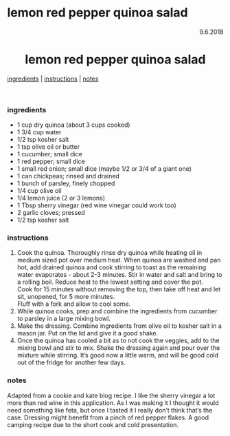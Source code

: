 # lemon red pepper quinoa salad

<p align="right">9.6.2018</p>

<h1 align="center">lemon red pepper quinoa salad</h1>

<div align="center">
  <a href="#ingredients">ingredients</a> | 
  <a href="#instructions">instructions</a> | 
  <a href="#notes">notes</a>
</div>
<br>

### ingredients
- 1 cup dry quinoa (about 3 cups cooked)
- 1 3/4 cup water
- 1/2 tsp kosher salt
- 1 tsp olive oil or butter
- 1 cucumber; small dice
- 1 red pepper; small dice
- 1 small red onion; small dice (maybe 1/2 or 3/4 of a giant one)
- 1 can chickpeas; rinsed and drained
- 1 bunch of parsley, finely chopped 
- 1/4 cup olive oil
- 1/4 lemon juice (2 or 3 lemons)
- 1 Tbsp sherry vinegar (red wine vinegar could work too)
- 2 garlic cloves; pressed
- 1/2 tsp kosher salt

### instructions
1. Cook the quinoa. Thoroughly rinse dry quinoa while heating oil in medium sized pot over medium heat.  When quinoa 
are washed  and pan hot, add drained quinoa and cook stirring to toast as the remaining water evaporates - about 2-3 
minutes. Stir in water and salt and bring to a rolling boil.  Reduce heat to the lowest setting and cover the pot.  
Cook for 15 minutes without removing the top, then take off heat and let sit, unopened, for 5 more minutes.  
Fluff with a fork and allow to cool some. 
1. While quinoa cooks, prep and combine the ingredients from cucumber to parsley in a large mixing bowl.
1. Make the dressing. Combine ingredients from olive oil to kosher salt in a mason jar.  Put on the lid and give it a good shake.
1. Once the quinoa has cooled a bit as to not cook the veggies, add to the mixing bowl and stir to mix.  Shake the dressing again and pour 
over the mixture while stirring.  It's good now a little warm, and will be good cold out of the fridge for another few days.

### notes
Adapted from a cookie and kate blog recipe. I like the sherry vinegar a lot more than red wine in this application.  As I was making 
it I thought it would need something like feta, but once I tasted it I really don't think that's the case.  Dressing might benefit from 
a pinch of red pepper flakes.  A good camping recipe due to the short cook and cold presentation. 
